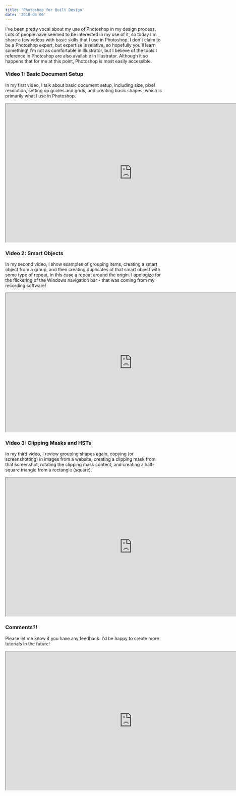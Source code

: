 ```yaml
---
title: 'Photoshop for Quilt Design'
date: '2018-04-06'
---
```



<BlogImage src="featured-1024x580.jpg" width="1024" height="580" />

I've been pretty vocal about my use of Photoshop in my design process. Lots of people have seemed to be interested in my use of it, so today I'm share a few videos with basic skills that I use in Photoshop. I don't claim to be a Photoshop expert, but expertise is relative, so hopefully you'll learn something! I'm not as comfortable in Illustrator, but I believe of the tools I reference in Photoshop are also available in Illustrator. Although it so happens that for me at this point, Photoshop is most easily accessible.

### Video 1: Basic Document Setup

In my first video, I talk about basic document setup, including size, pixel resolution, setting up guides and grids, and creating basic shapes, which is primarily what I use in Photoshop.

<iframe
  src="https://drive.google.com/file/d/17fROabGhOqUKkf3LvaFqMTkOm77u-Obm/preview"
  width="800"
  height="440"
></iframe>

### Video 2: Smart Objects

In my second video, I show examples of grouping items, creating a smart object from a group, and then creating duplicates of that smart object with some type of repeat, in this case a repeat around the origin. I apologize for the flickering of the Windows navigation bar - that was coming from my recording software!

<iframe
  src="https://drive.google.com/file/d/1spwJt96E5pQx837aS0JI2d45JtWVrlyB/preview"
  width="800"
  height="440"
></iframe>

### Video 3: Clipping Masks and HSTs

In my third video, I review grouping shapes again, copying (or screenshotting) in images from a website, creating a clipping mask from that screenshot, rotating the clipping mask content, and creating a half-square triangle from a rectangle (square).

<iframe
  src="https://drive.google.com/file/d/1Dtt0zIa01b36kUEwQeVb5_8cgHn8Mf5v/preview"
  width="800"
  height="440"
></iframe>

### Comments?!

Please let me know if you have any feedback. I'd be happy to create more tutorials in the future!

<iframe
  class="special"
  src="https://drive.google.com/file/d/17fROabGhOqUKkf3LvaFqMTkOm77u-Obm/preview"
  width="800"
  height="440"
></iframe>
